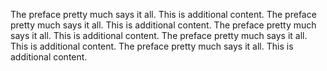 
The preface pretty much says it all. This is additional content. The preface pretty much says it all. This is additional content. The preface pretty much says it all. This is additional content. The preface pretty much says it all. This is additional content. The preface pretty much says it all. This is additional content. 

